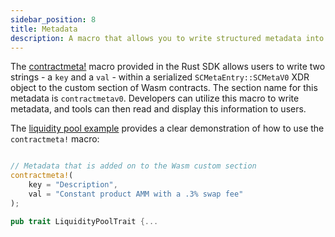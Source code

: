 ```yaml
---
sidebar_position: 8
title: Metadata
description: A macro that allows you to write structured metadata into the Wasm custom section.
---
```


The [contractmeta!] macro provided in the Rust SDK allows users to write two
strings - a `key` and a `val` - within a serialized `SCMetaEntry::SCMetaV0` XDR
object to the custom section of Wasm contracts. The section name for this
metadata is `contractmetav0`. Developers can utilize this macro to write
metadata, and tools can then read and display this information to users.

The [liquidity pool example] provides a clear demonstration of how to use the
`contractmeta!` macro:

```rust

// Metadata that is added on to the Wasm custom section
contractmeta!(
    key = "Description",
    val = "Constant product AMM with a .3% swap fee"
);

pub trait LiquidityPoolTrait {...
```

[contractmeta!]: https://docs.rs/soroban-sdk/0.8.4/soroban_sdk/macro.contractmeta.html
[liquidity pool example]: https://github.com/stellar/soroban-examples/blob/v0.8.4/liquidity_pool/src/lib.rs#L152-L155

